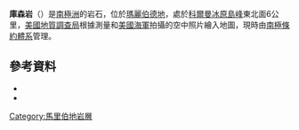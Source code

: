 {{Coord|75|16|S|133|31|W|source:GNIS|display=title}}

'''庫森岩'''（{{lang-en|Cousins Rock}}）是[[南極洲|南極洲]]的岩石，位於[[瑪麗伯德地|瑪麗伯德地]]，處於[[科爾曼冰原島峰|科爾曼冰原島峰]]東北面6公里，[[美國地質調查局|美國地質調查局]]根據測量和[[美國海軍|美國海軍]]拍攝的空中照片繪入地圖，現時由[[南極條約體系|南極條約體系]]管理。

==參考資料==
*{{cite gnis | type = antarid | id = 3223| name = Cousins Rock | accessdate = 2011-11-29}}
*{{usgs-gazetteer|id=3223}}

{{DEFAULTSORT:Cousins Rock}}
[[Category:馬里伯地岩層|Category:馬里伯地岩層]]


{{MarieByrdLand-geo-stub}}